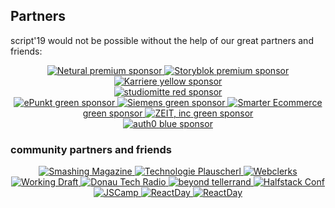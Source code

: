 
## Partners

script'19 would not be possible without the help of our great partners and friends:

<style jsx>{`
  a > * {
    display: block;
  }

  a {
    text-align: center;
  }
  
  span {
    font-size: 1rem;
  }

  img {
    padding: 0.5rem 1.5rem;
  }

  .small {
    height: 40px;
  }

  .med {
    height: 50px;
  }

  .lg {
    height: 60px;
  }

  .sm-padding {
    padding: 0.5rem;
  }

  .sm-margin {
    margin: 0.5rem;
  }
`}</style>


<Center>
  <a href="https://netural.com" rel="noopener">
    <img className="small" alt="Netural" src="/static/assets/images/partner/netural.svg?v=2" />
    <span>premium sponsor</span>
  </a>
  <a href="https://storyblok.com" rel="noopener">
    <img className="lg" alt="Storyblok" src="/static/assets/images/partner/storyblok.png?v=2" />
    <span>premium sponsor</span>
  </a>
</Center>


<Center>
  <a href="https://karriere.at" rel="noopener" >
    <img className="small" alt="Karriere" src="/static/assets/images/partner/karriere.png?v=2" />
    <span>yellow sponsor</span>
  </a>
</Center>


<Center>
  <a href="https://studiomitte.com" rel="noopener" >
    <img className="lg" alt="studiomitte" src="/static/assets/images/partner/studiomitte.svg?v=2" />
    <span>red sponsor</span>
  </a>
</Center>



<Center>
  <a href="https://epunkt.com" rel="noopener" >
    <img  alt="ePunkt" src="/static/assets/images/partner/epunkt.png?v=1?v=2" />
    <span>green sponsor</span>
  </a>
  <a href="https://siemens.com/" rel="noopener" >
    <img  alt="Siemens" src="/static/assets/images/partner/siemens.jpg?v=1?v=2" />
    <span>green sponsor</span>
  </a>
  <a href="https://smarter-ecommerce.com/" rel="noopener" >
    <img  alt="Smarter Ecommerce" src="/static/assets/images/partner/smec.svg?v=1?v=2" />
    <span>green sponsor</span>
  </a>
  <a href="https://zeit.co/" rel="noopener" >
    <img  alt="ZEIT, inc" src="/static/assets/images/partner/zeit.svg?v=1?v=2" />
    <span>green sponsor</span>
  </a>
</Center>


<Center>
  <a href="https://auth0.com" rel="noopener" >
    <img className="small" alt="auth0" src="/static/assets/images/partner/auth0.svg?v=2" />
    <span>blue sponsor</span>
  </a>
</Center>

### community partners and friends

<Center>
  <a href="https://smashingmagazine.com" rel="noopener" >
    <img className="small sm-padding sm-margin" alt="Smashing Magazine" src="/static/assets/images/partner/smashing.png?v=2" />
  </a>
  <a href="https://technologieplauscherl.at" rel="noopener" >
    <img className="small sm-padding sm-margin" alt="Technologie Plauscherl" src="/static/assets/images/partner/plauscherl.jpeg?v=2" />
  </a>
  <a href="https://webclerks.at" rel="noopener" >
    <img className="small sm-padding sm-margin" alt="Webclerks" src="/static/assets/images/partner/webclerks.png?v=2" />
  </a>
  <a href="https://workingdraft.de" rel="noopener" >
    <img className="small sm-padding sm-margin" alt="Working Draft" src="/static/assets/images/partner/workingdraft.png?v=2" />
  </a>
  <a href="https://dtr.fm" rel="noopener" >
    <img className="small sm-padding sm-margin" alt="Donau Tech Radio" src="/static/assets/images/partner/dtr.jpg?v=2" />
  </a>
  <a href="https://beyondtellerrand.com" rel="noopener" >
    <img className="small sm-padding sm-margin" alt="beyond tellerrand" src="/static/assets/images/partner/beyond.png?v=2" />
  </a>
  <a href="https://halfstackconf.com" rel="noopener" >
    <img className="small sm-padding sm-margin" alt="Halfstack Conf" src="/static/assets/images/partner/halfstack-logo.svg?v=2" />
  </a>
  <a href="https://jscamp.tech" rel="noopener" >
    <img className="med sm-padding sm-margin" alt="JSCamp" src="/static/assets/images/partner/jscamp.svg?v=2" />
  </a>
  <a href="https://reactday.berlin" rel="noopener" >
    <img className="med sm-padding sm-margin" alt="ReactDay" src="/static/assets/images/partner/react-berlin.png?v=2" />
  </a>
  <a href="https://angular-austria.at" rel="noopener" >
    <img className="med sm-padding sm-margin" alt="ReactDay" src="/static/assets/images/partner/angularaustria.png?v=2" />
  </a>
</Center>
